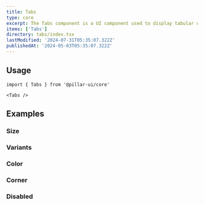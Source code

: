 ```yaml
---
title: Tabs
type: core
excerpt: The Tabs component is a UI component used to display tabular data in a structured format. It provides options for customizing the appearance and behavior of the tabs.
items: ['Tabs']
directory: tabs/index.tsx
lastModified: '2024-07-31T05:35:07.322Z'
publishedAt: '2024-05-03T05:35:07.322Z'
---
```


## Usage

```tsx
import { Tabs } from '@pillar-ui/core'
```

```tsx
<Tabs />
```

## Examples

### Size

<Prop defaultValue="4" type="'1' | '2' | '3' | '4' | '5' | '6' | '7' | '8' | '9'" />

<Playground name="tabsSize" root="tabs" />

### Variants

<Prop defaultValue="default" type="'default' | 'striped' | 'soft' | 'head-color'" />

<Playground name="tabsVariant" root="tabs" />

### Color

<Prop defaultValue="p" type="'i' | 'd' | 'su' | 'se' | 'w' | 'p' | 'b'" />

<Playground name="tabsColor" root="tabs" />

### Corner

<Prop defaultValue="p" type="'0' | '1' | '2' | '3' | '4' | '5' | 'full'" />

<Playground name="tabsCorner" root="tabs" />

### Disabled

<Prop type="boolean" />

<Playground name="tabsDisabled" root="tabs" />
